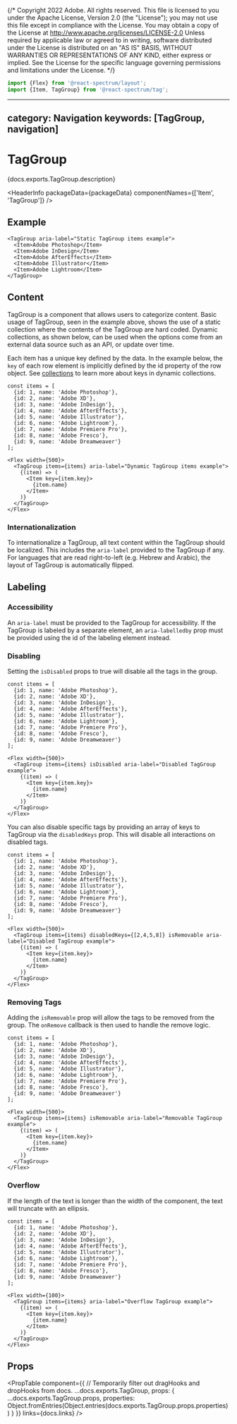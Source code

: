 {/* Copyright 2022 Adobe. All rights reserved.
This file is licensed to you under the Apache License, Version 2.0 (the "License");
you may not use this file except in compliance with the License. You may obtain a copy
of the License at http://www.apache.org/licenses/LICENSE-2.0
Unless required by applicable law or agreed to in writing, software distributed under
the License is distributed on an "AS IS" BASIS, WITHOUT WARRANTIES OR REPRESENTATIONS
OF ANY KIND, either express or implied. See the License for the specific language
governing permissions and limitations under the License. */}



```jsx import
import {Flex} from '@react-spectrum/layout';
import {Item, TagGroup} from '@react-spectrum/tag';
```

---
category: Navigation
keywords: [TagGroup, navigation]
---

# TagGroup

<PageDescription>{docs.exports.TagGroup.description}</PageDescription>

<HeaderInfo
  packageData={packageData}
  componentNames={['Item', 'TagGroup']} />

## Example
```tsx example
<TagGroup aria-label="Static TagGroup items example">
  <Item>Adobe Photoshop</Item>
  <Item>Adobe InDesign</Item>
  <Item>Adobe AfterEffects</Item>
  <Item>Adobe Illustrator</Item>
  <Item>Adobe Lightroom</Item>
</TagGroup>
```

## Content
TagGroup is a component that allows users to categorize content. Basic usage of TagGroup, seen in the example above, shows the use of a static collection where the contents of the TagGroup are hard coded.
Dynamic collections, as shown below, can be used when the options come from an external data source such as an API, or update over time.

Each item has a unique key defined by the data. In the example below, the `key` of each row element is implicitly defined by the id property of the row object.
See [collections](../react-stately/collections.html#unique-keys) to learn more about keys in dynamic collections.


```tsx example
const items = [
  {id: 1, name: 'Adobe Photoshop'},
  {id: 2, name: 'Adobe XD'},
  {id: 3, name: 'Adobe InDesign'},
  {id: 4, name: 'Adobe AfterEffects'},
  {id: 5, name: 'Adobe Illustrator'},
  {id: 6, name: 'Adobe Lightroom'},
  {id: 7, name: 'Adobe Premiere Pro'},
  {id: 8, name: 'Adobe Fresco'},
  {id: 9, name: 'Adobe Dreamweaver'}
];

<Flex width={500}>
  <TagGroup items={items} aria-label="Dynamic TagGroup items example">
    {(item) => (
      <Item key={item.key}>
        {item.name}
      </Item>
    )}
  </TagGroup>
</Flex>
```

### Internationalization
To internationalize a TagGroup, all text content within the TagGroup should be localized. This includes the `aria-label` provided to the TagGroup if any.
For languages that are read right-to-left (e.g. Hebrew and Arabic), the layout of TagGroup is automatically flipped.

## Labeling
### Accessibility
An `aria-label` must be provided to the TagGroup for accessibility. If the TagGroup is labeled by a separate element, an `aria-labelledby` prop must be provided using the id of the labeling element instead.

### Disabling

Setting the `isDisabled` props to true will disable all the tags in the group.

```tsx example
const items = [
  {id: 1, name: 'Adobe Photoshop'},
  {id: 2, name: 'Adobe XD'},
  {id: 3, name: 'Adobe InDesign'},
  {id: 4, name: 'Adobe AfterEffects'},
  {id: 5, name: 'Adobe Illustrator'},
  {id: 6, name: 'Adobe Lightroom'},
  {id: 7, name: 'Adobe Premiere Pro'},
  {id: 8, name: 'Adobe Fresco'},
  {id: 9, name: 'Adobe Dreamweaver'}
];

<Flex width={500}>
  <TagGroup items={items} isDisabled aria-label="Disabled TagGroup example">
    {(item) => (
      <Item key={item.key}>
        {item.name}
      </Item>
    )}
  </TagGroup>
</Flex>
```

You can also disable specific tags by providing an array of keys to TagGroup via the `disabledKeys` prop. This will disable all interactions on disabled tags.

```tsx example
const items = [
  {id: 1, name: 'Adobe Photoshop'},
  {id: 2, name: 'Adobe XD'},
  {id: 3, name: 'Adobe InDesign'},
  {id: 4, name: 'Adobe AfterEffects'},
  {id: 5, name: 'Adobe Illustrator'},
  {id: 6, name: 'Adobe Lightroom'},
  {id: 7, name: 'Adobe Premiere Pro'},
  {id: 8, name: 'Adobe Fresco'},
  {id: 9, name: 'Adobe Dreamweaver'}
];

<Flex width={500}>
  <TagGroup items={items} disabledKeys={[2,4,5,8]} isRemovable aria-label="Disabled TagGroup example">
    {(item) => (
      <Item key={item.key}>
        {item.name}
      </Item>
    )}
  </TagGroup>
</Flex>
```

### Removing Tags
Adding the `isRemovable` prop will allow the tags to be removed from the group. The `onRemove` callback is then
used to handle the remove logic.

```tsx example
const items = [
  {id: 1, name: 'Adobe Photoshop'},
  {id: 2, name: 'Adobe XD'},
  {id: 3, name: 'Adobe InDesign'},
  {id: 4, name: 'Adobe AfterEffects'},
  {id: 5, name: 'Adobe Illustrator'},
  {id: 6, name: 'Adobe Lightroom'},
  {id: 7, name: 'Adobe Premiere Pro'},
  {id: 8, name: 'Adobe Fresco'},
  {id: 9, name: 'Adobe Dreamweaver'}
];

<Flex width={500}>
  <TagGroup items={items} isRemovable aria-label="Removable TagGroup example">
    {(item) => (
      <Item key={item.key}>
        {item.name}
      </Item>
    )}
  </TagGroup>
</Flex>

```

### Overflow
If the length of the text is longer than the width of the component, the text will truncate with an ellipsis.

```tsx example
const items = [
  {id: 1, name: 'Adobe Photoshop'},
  {id: 2, name: 'Adobe XD'},
  {id: 3, name: 'Adobe InDesign'},
  {id: 4, name: 'Adobe AfterEffects'},
  {id: 5, name: 'Adobe Illustrator'},
  {id: 6, name: 'Adobe Lightroom'},
  {id: 7, name: 'Adobe Premiere Pro'},
  {id: 8, name: 'Adobe Fresco'},
  {id: 9, name: 'Adobe Dreamweaver'}
];

<Flex width={100}>
  <TagGroup items={items} aria-label="Overflow TagGroup example">
    {(item) => (
      <Item key={item.key}>
        {item.name}
      </Item>
    )}
  </TagGroup>
</Flex>
```

## Props

<PropTable component={{
  // Temporarily filter out dragHooks and dropHooks from docs.
  ...docs.exports.TagGroup,
  props: {
    ...docs.exports.TagGroup.props,
    properties: Object.fromEntries(Object.entries(docs.exports.TagGroup.props.properties))
  }
}} links={docs.links} />
